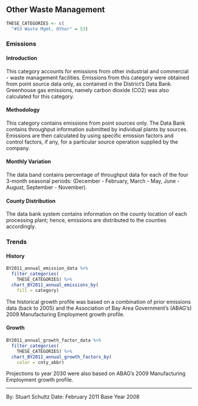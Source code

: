 ## Other Waste Management

```r
THESE_CATEGORIES <- c(
  "#53 Waste Mgmt, Other" = 53)
```

### Emissions

#### Introduction {-}

This category accounts for emissions from other industrial and commercial - waste management facilities. Emissions from this category were obtained from point source data only, as contained in the District's Data Bank. Greenhouse gas emissions, namely carbon dioxide (CO2) was also calculated for this category.

#### Methodology {-}

This category contains emissions from point sources only. The Data Bank contains throughput information submitted by individual plants by sources. Emissions are then calculated by using specific emission factors and control factors, if any, for a particular source operation supplied by the company.

#### Monthly Variation {-}

The data band contains percentage of throughput data for each of the four 3-month seasonal periods: (December - February, March - May, June - August, September - November).

#### County Distribution {-}

The data bank system contains information on the county location of each processing plant; hence, emissions are distributed to the counties accordingly.

### Trends

#### History {-}

```r
BY2011_annual_emission_data %>%
  filter_categories(
    THESE_CATEGORIES) %>%
  chart_BY2011_annual_emissions_by(
    fill = category) 
```

The historical growth profile was based on a combination of prior emissions data (back to 2005) and the Association of Bay Area Government’s (ABAG’s) 2009 Manufacturing Employment growth profile.

#### Growth {-}

```r
BY2011_annual_growth_factor_data %>%
  filter_categories(
    THESE_CATEGORIES) %>%
  chart_BY2011_annual_growth_factors_by(
    color = cnty_abbr) 
```

Projections to year 2030 were also based on ABAG’s 2009 Manufacturing Employment growth profile.

***

By: Stuart Schultz 
Date: February 2011 
Base Year 2008
